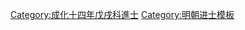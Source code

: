 {{Navbox
|name = 成化十四年戊戌科殿試金榜
|title = 成化十四年（[[1478年]]）戊戌科殿試金榜
|titlestyle = background-color:#FFD700;
|image =
|bodyclass = hlist
|style = width:100%;text-align:center; 
|groupstyle = text-align:center; background-color:#FFD700;
|liststyle = text-align:center;
|state = {{{state<includeonly>|collapsed</includeonly>}}}
|group1 = 第一甲<br>賜進士及第<br>共3名
|list1 = '''[[曾彥 (明朝狀元)|曾　彥]]''' - '''[[楊守阯]]''' - '''[[曾追|曾　追]]'''

|group2 = 第二甲<br>賜進士出身<br>共110名
|list2 = [[梁儲|梁　儲]] - [[吳雄|吳　雄]] - [[戴豪|戴　豪]] - [[朱臨|朱　臨]] - [[沈繼先]] - [[唐斆|唐　斆]] - [[傅凱|傅　凱]] - [[楊文卿]] - [[黎復登]] - [[黃翼之]]<br>[[張澯 (成化進士)|張　澯]] - [[周璁|周　璁]] - [[王楫 (成化進士)|王　楫]] - [[毛科 (成化進士)|毛　科]] - [[王欽 (成化進士)|王　欽]] - [[周淵|周　淵]] - [[陈璚 (成化进士)|陳　璚]] - [[楊傑 (成化戊戌進士)|楊　傑]] - [[革從時]] - [[孫衍 (成化戊戌進士)|孫　衍]]<br>[[蔡相|蔡　相]] - [[劉紀 (成化進士)|劉　紀]] - [[劉質|劉　質]] - [[許英|許　英]] - [[戈孜|戈　孜]] - [[畢孝|畢　孝]] - [[林俊 (明朝)|林　俊]] - [[吳昭|吳　昭]] - [[張綱 (成化進士)|張　綱]] - [[敖山 (成化進士)|敖　山]]<br>[[紀振|紀　振]] - [[徐佑|徐　佑]] - [[劉濂 (成化進士)|劉　濂]] - [[蔣泰|蔣　泰]] - [[劉忠 (明朝大學士)|劉　忠]] - [[劉濟 (成化進士)|劉　濟]] - [[伍性|伍　性]] - [[周鵬 (成化湖廣進士)|周　鵬]] - [[伊乘|伊　乘]] - [[吳紀|吳　紀]]<br>[[孫珪|孫　珪]] - [[陳琬|陳　琬]] - [[周紘|周　紘]] - [[于材|-{于}-　材]] - [[趙璧 (成化戊戌進士)|趙　璧]] - [[王珦|王　珦]] - [[劉允中 (成化進士)|劉允中]] - [[田鐸|田　鐸]] - [[姚紹|姚　紹]] - [[李德美 (明朝)|李德美]]<br>[[陳震 (成化戊戌進士)|陳　震]] - [[沈元 (成化進士)|沈　元]] - [[高鑑|高　鑑]] - [[孫春|孫　春]] - [[馮珏|馮　珏]] - [[張璞 (成化進士)|張　璞]] - [[李韶 (成化進士)|李　韶]] - [[陳粟|陳　粟]] - [[袁弼|袁　弼]] - [[楊鼐|楊　鼐]]<br>[[陳章 (明朝)|陳　章]] - [[虞臣|虞　臣]] - [[張約 (成化進士)|張　約]] - [[林壂|林　壂]] - [[嚴永濬]] - [[張耀 (成化進士)|張　耀]] - [[吳裕 (成化戊戌進士)|吳　裕]] - [[徐鵬 (成化進士)|徐　鵬]] - [[李泰 (成化進士)|李　泰]] - [[劉昭 (成化進士)|劉　昭]]<br>[[馮忠|馮　忠]] - [[姚綸|姚　綸]] - [[周鵬 (成化江西進士)|周　鵬]] - [[汪藻 (成化進士)|汪　藻]] - [[賈定|賈　定]] - [[林璿|林　璿]] - [[林昊|林　昊]] - [[羅安 (政治人物)|羅　安]] - [[鄧焲|鄧　焲]] - [[崔文翰]]<br>[[林霄|林　霄]] - [[徐智 (成化戊戌進士)|徐　智]] - [[袁清|袁　清]] - [[羅鑒|羅　鑒]] - [[吳超 (成化進士)|吳　超]] - [[黃文琳]] - [[江瀾|江　瀾]] - [[繆昌|繆　昌]] - [[孫博 (成化進士)|孫　博]] - [[張九功 (成化進士)|張九功]]<br>[[熊祿|熊　祿]] - [[周信|周　信]] - [[龍騰霄]] - [[郭宗|郭　宗]] - [[車璽|車　璽]] - [[宋禮 (成化進士)|宋　禮]] - [[趙昂 (成化進士)|趙　昂]] - [[劉則和]] - [[沙璧|沙　璧]] - [[錢鑑|錢　鑑]]<br>[[包鼎|包　鼎]] - [[宋明|宋　明]] - [[宋琮 (成化進士)|宋　琮]] - [[周榮 (成化進士)|周　榮]] - [[張韶|張　韶]] - [[宗鉞|宗　鉞]] - [[李祥 (成化進士)|李　祥]] - [[陳邦瑞 (明朝)|陳邦瑞]] - [[馬廷用]] - [[林榮 (成化進士)|林　榮]]

|group3 = 第三甲<br>賜同進士出身<br>共237名
|list3 = [[朱悌|朱　悌]] - [[許璘|許　璘]] - [[林則方]] - [[葛萱|葛　萱]] - [[蕭集|蕭　集]] - [[曹璘|曹　璘]] - [[余完|余　完]] - [[丁璣|丁　璣]] - [[荆茂|荆　茂]] - [[王本儉]]<br>[[王建 (成化進士)|王　建]] - [[聞人珇]] - [[黃鍾 (成化進士)|黃　鍾]] - [[吳湜|吳　湜]] - [[汪舜民]] - [[沈清|沈　清]] - [[趙榮_(成化進士)|趙　榮]] - [[劉翔 (成化進士)|劉　翔]] - [[劉琬|劉　琬]] - [[李楘 (成化進士)|李　楘]]<br>[[歐陽復 (成化進士)|歐陽復]] - [[丁隆|丁　隆]] - [[蒲鋼|蒲　鋼]] - [[王宏 (成化戊戌進士)|王　宏]] - [[暢亨|暢　亨]] - [[賈錠|賈　錠]] - [[李華 (成化進士)|李　華]] - [[丁佑|丁　佑]] - [[劉憲 (成化戊戌進士)|劉　憲]] - [[高璁|高　璁]]<br>[[孫珩|孫　珩]] - [[鄒賢 (成化進士)|鄒　賢]] - [[丁積|丁　積]] - [[丁昶|丁　昶]] - [[周仲芳]] - [[鈕清|鈕　清]] - [[朱昂 (成化進士)|朱　昂]] - [[陳寬 (成化進士)|陳　寬]] - [[鍾雅 (成化進士)|鍾　雅]] - [[李德仁 (成化進士)|李德仁]]<br>[[陳綺|陳　綺]] - [[鄭珏 (成化進士)|鄭　珏]] - [[周南 (成化戊戌進士)|周　南]] - [[李政 (成化進士)|李　政]] - [[管通|管　通]] - [[錢鏞|錢　鏞]] - [[姜洪 (成化進士)|姜　洪]] - [[劉珩 (成化進士)|劉　珩]] - [[過鶴|過　鶴]] - [[孫紘|孫　紘]]<br>[[馮瑢|馮　瑢]] - [[陳烓|陳　烓]] - [[連盛|連　盛]] - [[張倫 (成化戊戌進士)|張　倫]] - [[陳文玉 (成化進士)|陳文玉]] - [[徐以貞]] - [[任弘|任　弘]] - [[何悌|何　悌]] - [[王倬 (成化進士)|王　倬]] - [[吳球 (成化進士)|吳　球]]<br>[[顧達 (成化進士)|顧　達]] - [[張繼 (成化進士)|張　繼]] - [[胡富|胡　富]] - [[鄭傑 (成化進士)|鄭　傑]] - [[蘇泰 (成化進士)|蘇　泰]] - [[呂渭 (成化進士)|呂　渭]] - [[蔣蕃|蔣　蕃]] - [[黃節甫]] - [[徐綱 (成化進士)|徐　綱]] - [[趙瑛 (成化進士)|趙　瑛]]<br>[[魯義|魯　義]] - [[許潛|許　潛]] - [[劉機|劉　機]] - [[王屏 (成化進士)|王　屏]] - [[張澤 (成化戊戌進士)|張　澤]] - [[胡諒|胡　諒]] - [[袁慶祥]] - [[張冕 (成化進士)|張　冕]] - [[楊縉|楊　縉]] - [[蔣廷貴]]<br>[[鍾瓘|鍾　瓘]] - [[杜瑄|杜　瑄]] - [[劉纓|劉　纓]] - [[劉彬 (成化進士)|劉　彬]] - [[李經 (成化戊戌進士)|李　經]] - [[王鯨 (成化進士)|王　鯨]] - [[涂昇|-{涂}-　昇]] - [[張泰 (都御史)|張　泰]] - [[李儼 (成化進士)|李　儼]] - [[曹玉 (成化進士)|曹　玉]]<br>[[林時潤]] - [[張璉 (成化進士)|張　璉]] - [[朱寰|朱　寰]] - [[陳崇|陳　崇]] - [[劉嶽 (成化進士)|劉　嶽]] - [[鄭仁憲]] - [[周洪 (成化戊戌進士)|周　洪]] - [[陳亮 (成化進士)|陳　亮]] - [[李瓚 (成化進士)|李　瓚]] - [[陳鉞 (成化戊戌進士)|陳　鉞]]<br>[[茆欽|茆　欽]] - [[管琪|管　琪]] - [[何文縉]] - [[許坦|許　坦]] - [[謝文 (明朝)|謝　文]] - [[王和|王　和]] - [[張芮|張　芮]] - [[王鉉 (成化進士)|王　鉉]] - [[才寬|才　寬]] - [[鄧槩|鄧　槩]]<br>[[劉廷瓚]] - [[包裕|包　裕]] - [[房明|房　明]] - [[夏崇文]] - [[蕭英|蕭　英]] - [[龔弘|龔　弘]] - [[倪進賢]] - [[張璄|張　璄]] - [[熊達|熊　達]] - [[李暹 (成化戊戌進士)|李　暹]]<br>[[王汶|王　汶]] - [[周源 (成化進士)|周　源]] - [[明經 (成化進士)|明　經]] - [[宋鑑|宋　鑑]] - [[楊廷和]] - [[牛通|牛　通]] - [[劉洪 (成化進士)|劉　洪]] - [[吳世騰]] - [[宋漢 (明朝)|宋　漢]] - [[汪宗禮]]<br>[[陳瑞 (成化戊戌進士)|陳　瑞]] - [[趙寬 (成化戊戌進士)|趙　寬]] - [[丁鍊|丁　鍊]] - [[孫識|孫　識]] - [[呂璋 (成化進士)|呂　璋]] - [[周𢋡|周　{{僻字|𢋡|魯字加广}}]] - [[康厚|康　厚]] - [[章忱|章　忱]] - [[李善 (成化進士)|李　善]] - [[楊時暢]]<br>[[王相 (成化戊戌進士)|王　相]] - [[韓鎬|韓　鎬]] - [[杜桓|杜　桓]] - [[吳道寧 (懷慶)|吳道寧]] - [[張罍|張　罍]] - [[王進 (成化戊戌進士)|王　進]] - [[董豫|董　豫]] - [[韋斌|韋　斌]] - [[周弁|周　弁]] - [[杜忠 (成化進士)|杜　忠]]<br>[[史効|史　効]] - [[褚潭|褚　潭]] - [[劉遜 (成化進士)|劉　遜]] - [[葉應|葉　應]] - [[施恕|施　恕]] - [[夏祚|夏　祚]] - [[武衞 (成化進士)|武　衞]] - [[馬龍 (成化戊戌進士)|馬　龍]] - [[翟能|翟　能]] - [[李增_(成化進士)|李　增]]<br>[[白瑾|白　瑾]] - [[王鑑之]] - [[王存禮 (成化進士)|王存禮]] - [[周濬|周　濬]] - [[蘇鏸|蘇　鏸]] - [[吳文 (成化進士)|吳　文]] - [[周敘 (成化進士)|周　敍]] - [[高綸|高　綸]] - [[蔣欽 (成化進士)|蔣　欽]] - [[張經 (成化進士)|張　經]]<br>[[張翬|張　翬]] - [[胡溥|胡　溥]] - [[謝珪|謝　珪]] - [[馬琇|馬　琇]] - [[馬懋|馬　懋]] - [[鮮榮|鮮　榮]] - [[徐禮 (成化進士)|徐　禮]] - [[熊經 (成化進士)|熊　經]] - [[史瑛|史　瑛]] - [[尹陵|尹　陵]]<br>[[張晟 (成化戊戌進士)|張　晟]] - [[包鼐|包　鼐]] - [[黃頤|黃　頤]] - [[李瑞 (成化進士)|李　瑞]] - [[鄭達 (成化進士)|鄭　達]] - [[黃肅|黃　肅]] - [[杜整|杜　整]] - [[劉芳 (成化進士)|劉　芳]] - [[汪貴 (成化進士)|汪　貴]] - [[譚溥 (成化進士)|譚　溥]]<br>[[龍德周]] - [[唐愷|唐　愷]] - [[王賓 (成化戊戌進士)|王　賓]] - [[王溫 (成化進士)|王　溫]] - [[王朝器]] - [[徐說|徐　說]] - [[韓昂|韓　昂]] - [[吳秀 (成化進士)|吳　秀]] - [[王謙 (成化進士)|王　謙]] - [[方進|方　進]]<br>[[譚肅|譚　肅]] - [[戚慶|戚　慶]] - [[劉清 (成化戊戌進士)|劉　清]] - [[劉璣 (成化戊戌進士)|劉　璣]] - [[張萬鍾]] - [[陳良佐]] - [[汪瀅|汪　瀅]] - [[鄭璠 (成化進士)|鄭　璠]] - [[魏璽|魏　璽]] - [[陳嘉章]]<br>[[陳紋|陳　紋]] - [[尹世昌]] - [[劉聰 (成化戊戌進士)|劉　聰]] - [[鄭惟桓]] - [[祁司員]] - [[姜綰|姜　綰]] - [[洪遠|洪　遠]] - [[侯觀|侯　觀]] - [[杜榮|杜　榮]] - [[杜明|杜　明]]<br>[[黃輔政]] - [[涂疇|-{涂}-　疇]] - [[陳常|陳　常]] - [[周文 (成化進士)|周　文]] - [[韓紹宗]] - [[吳道寧 (汝寧)|吳道寧]] - [[徐憲_(成化進士)|徐　憲]] - [[李時新]] - [[韓重|韓　重]] - [[趙博 (成化進士)|趙　博]]<br>[[丁紳|丁　紳]] - [[金福 (成化進士)|金　福]] - [[凌文献]] - [[馮鎬|馮　鎬]] - [[古其然]] - [[張鑑_(成化戊戌進士)|張　鑑]] - [[王佐 (南京戶部尚書)|王　佐]]<span style="color: #FFFFFF;"> - －－－ - －－－ - －－－</span>
|belowstyle = text-align: center; background-color:#FFD700;
|below='''前一科：[[Template:成化十一年乙未科殿試金榜|成化十一年乙未科]]　'''·'''　後一科：[[Template:成化十七年辛丑科殿試金榜|成化十七年辛丑科]]'''
}}
[[Category:成化十四年戊戌科進士]]
<noinclude>
[[Category:成化十四年戊戌科進士| ]]
[[Category:明朝进士模板]]</noinclude>